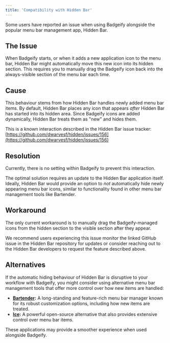 ```yaml
---
title: 'Compatibility with Hidden Bar'
---
```


Some users have reported an issue when using Badgeify alongside the popular menu bar management app, Hidden Bar.

## The Issue

When Badgeify starts, or when it adds a new application icon to the menu bar, Hidden Bar might automatically move this new icon into its hidden section. This requires you to manually drag the Badgeify icon back into the always-visible section of the menu bar each time.

## Cause

This behaviour stems from how Hidden Bar handles newly added menu bar items. By default, Hidden Bar places any icon that appears *after* Hidden Bar has started into its hidden area. Since Badgeify icons are added dynamically, Hidden Bar treats them as "new" and hides them.

This is a known interaction described in the Hidden Bar issue tracker:
[https://github.com/dwarvesf/hidden/issues/156](https://github.com/dwarvesf/hidden/issues/156)

## Resolution

Currently, there is no setting within Badgeify to prevent this interaction.

The optimal solution requires an update to the Hidden Bar application itself. Ideally, Hidden Bar would provide an option to *not* automatically hide newly appearing menu bar icons, similar to functionality found in other menu bar management tools like Bartender.

## Workaround

The only current workaround is to manually drag the Badgeify-managed icons from the hidden section to the visible section after they appear.

We recommend users experiencing this issue monitor the linked GitHub issue in the Hidden Bar repository for updates or consider reaching out to the Hidden Bar developers to request the feature described above.

## Alternatives

If the automatic hiding behaviour of Hidden Bar is disruptive to your workflow with Badgeify, you might consider using alternative menu bar management tools that offer more control over how new items are handled:

*   **[Bartender](https://www.macbartender.com/):** A long-standing and feature-rich menu bar manager known for its robust customization options, including how new items are treated.
*   **[Ice](https://github.com/jordanbaird/Ice):** A powerful open-source alternative that also provides extensive control over menu bar items.

These applications may provide a smoother experience when used alongside Badgeify. 